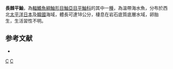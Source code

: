 {{Speciesbox
| taxon = Sebastes longispinis
| status = NE
| status_system = IUCN3.1
| binomial_authority =  [[Matsubara|Matsubara]], 1934
| synonyms = *''Sebastichthys longispinis, Matsubara, 1934''
}}

'''長棘平鮋'''，為[[輻鰭魚綱|輻鰭魚綱]][[鮋形目|鮋形目]][[鮋亞目|鮋亞目]][[平鮋科|平鮋科]]的其中一[[種|種]]，為溫帶海水魚，分布於西北[[太平洋|太平洋]][[日本|日本]]及[[韓國|韓國]]海域，體長可達18公分，棲息在岩石底質底層水域，卵胎生，生活習性不明。

==参考文献==
*{{FishBase_species|genus=Sebastes|species=longispinis|year=2014|month=6}}

{{taxonbar}}
[[Category:_1934年描述的鱼类|C]]
[[Category:平鮋屬|C]]